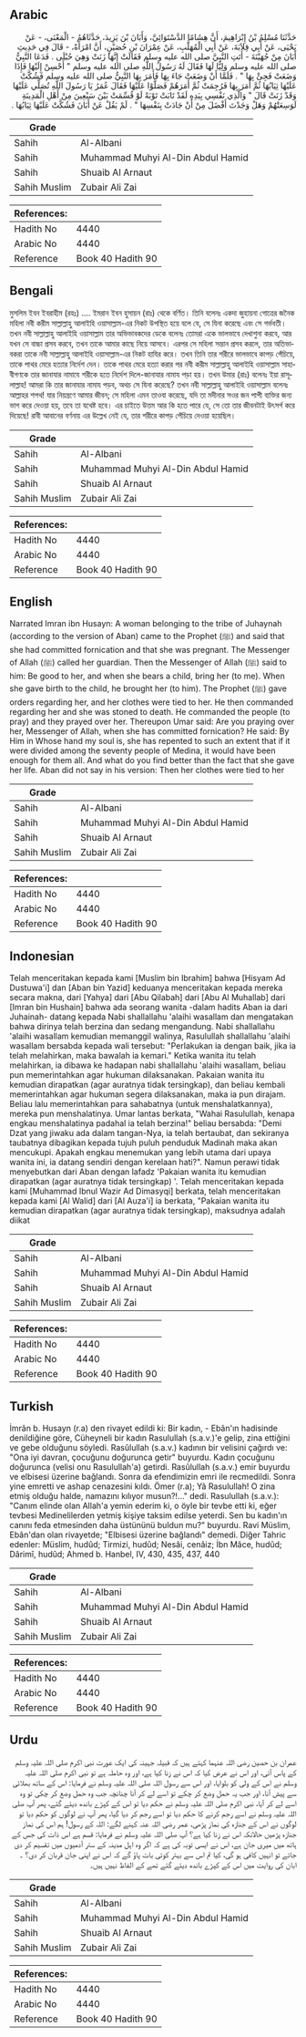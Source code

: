 ## Arabic


<div dir="rtl" lang="ar" style={{fontSize:'larger',backgroundColor:'#f8f9fa',padding:20}}>
حَدَّثَنَا مُسْلِمُ بْنُ إِبْرَاهِيمَ، أَنَّ هِشَامًا الدَّسْتَوَائِيَّ، وَأَبَانَ بْنَ يَزِيدَ، حَدَّثَاهُمُ - الْمَعْنَى، - عَنْ يَحْيَى، عَنْ أَبِي قِلاَبَةَ، عَنْ أَبِي الْمُهَلَّبِ، عَنْ عِمْرَانَ بْنِ حُصَيْنٍ، أَنَّ امْرَأَةً، - قَالَ فِي حَدِيثِ أَبَانَ مِنْ جُهَيْنَةَ - أَتَتِ النَّبِيَّ صلى الله عليه وسلم فَقَالَتْ إِنَّهَا زَنَتْ وَهِيَ حُبْلَى ‏.‏ فَدَعَا النَّبِيُّ صلى الله عليه وسلم وَلِيًّا لَهَا فَقَالَ لَهُ رَسُولُ اللَّهِ صلى الله عليه وسلم ‏"‏ أَحْسِنْ إِلَيْهَا فَإِذَا وَضَعَتْ فَجِئْ بِهَا ‏"‏ ‏.‏ فَلَمَّا أَنْ وَضَعَتْ جَاءَ بِهَا فَأَمَرَ بِهَا النَّبِيُّ صلى الله عليه وسلم فَشُكَّتْ عَلَيْهَا ثِيَابُهَا ثُمَّ أَمَرَ بِهَا فَرُجِمَتْ ثُمَّ أَمَرَهُمْ فَصَلَّوْا عَلَيْهَا فَقَالَ عُمَرُ يَا رَسُولَ اللَّهِ تُصَلِّي عَلَيْهَا وَقَدْ زَنَتْ قَالَ ‏"‏ وَالَّذِي نَفْسِي بِيَدِهِ لَقَدْ تَابَتْ تَوْبَةً لَوْ قُسِّمَتْ بَيْنَ سَبْعِينَ مِنْ أَهْلِ الْمَدِينَةِ لَوَسِعَتْهُمْ وَهَلْ وَجَدْتَ أَفْضَلَ مِنْ أَنْ جَادَتْ بِنَفْسِهَا ‏"‏ ‏.‏ لَمْ يَقُلْ عَنْ أَبَانَ فَشُكَّتْ عَلَيْهَا ثِيَابُهَا ‏.‏
</div>
<div style={{backgroundColor:'#f8f9fa',padding:20, marginBottom: 10}}><table> <thead> <tr> <th>Grade</th> <th></th> </tr> </thead> <tbody> <tr><td>Sahih</td><td>Al-Albani</td></tr><tr><td>Sahih</td><td>Muhammad Muhyi Al-Din Abdul Hamid</td></tr><tr><td>Sahih</td><td>Shuaib Al Arnaut</td></tr><tr><td>Sahih Muslim</td><td>Zubair Ali Zai</td></tr></tbody></table><table> <thead> <tr> <th>References:</th> <th></th> </tr> </thead> <tbody><tr><td>Hadith No</td><td>4440</td></tr><tr><td>Arabic No</td><td>4440</td></tr><tr><td>Reference</td><td>Book 40 Hadith 90</td></tr></tbody></table></div>

## Bengali


<div dir="ltr" lang="bn" style={{fontSize:'larger',backgroundColor:'#f8f9fa',padding:20}}>
মুসলিম ইবন ইবরাহীম (রহঃ) .... ইমরান ইবন হুসায়ন (রাঃ) থেকে বর্ণিত। তিনি বলেনঃ একদা জুহায়না গোত্রের জনৈক মহিলা নবী করীম সাল্লাল্লাহু আলাইহি ওয়াসাল্লাম-এর নিকট উপস্থিত হয়ে বলে যে, সে যিনা করেছে এবং সে গর্ভবতী। তখন নবী সাল্লাল্লাহু আলাইহি ওয়াসাল্লাম তার অভিভাবকদের ডেকে বলেনঃ তোমরা একে ভালভাবে দেখাশুনা করবে, আর যখন সে বাচ্চা প্রসব করবে, তখন তাকে আমার কাছে নিয়ে আসবে। এরপর সে মহিলা সন্তান প্রসব করলে, তার অতিভাবকরা তাকে নবী সাল্লাল্লাহু আলাইহি ওয়াসাল্লাম-এর নিকট হাযির করে। তখন তিনি তার শরীরে ভালভাবে কাপড় পেঁচিয়ে, তাকে পাথর মেরে হত্যার নির্দেশ দেন। তাকে পাথর মেরে হত্যা করার পর নবী করীম সাল্লাল্লাহু আলাইহি ওয়াসাল্লাম সাহাবীগণকে তার জানাযার নামাযে শরীকে হতে নির্দেশ দিলে-জানাযার নামায পড়া হয়। তখন উমার (রাঃ) বলেনঃ ইয়া রাসূলাল্লাহ! আমরা কি তার জানাযার নামায পড়ব, অথচ সে যিনা করেছে? তখন নবী সাল্লাল্লাহু আলাইহি ওয়াসাল্লাম বলেনঃ আল্লাহর শপথ! যার নিয়ন্ত্রণে আমার জীবন; সে মহিলা এমন তাওবা করেছে, যদি তা মদীনার সওর জন পাপী ব্যক্তির জন্য ভাগ করে দেওয়া হয়, তবে তা যথেষ্ট হবে। এর চাইতে উত্তম আর কি হতে পারে যে, সে তো তার জীবনটাই উৎসর্গ করে দিয়েছে! রাবী আবানের বর্ণনায় এর উল্লেখ নেই যে, তার শরীরে কাপড় পেঁচিয়ে দেওয়া হয়েছিল।
</div>
<div style={{backgroundColor:'#f8f9fa',padding:20, marginBottom: 10}}><table> <thead> <tr> <th>Grade</th> <th></th> </tr> </thead> <tbody> <tr><td>Sahih</td><td>Al-Albani</td></tr><tr><td>Sahih</td><td>Muhammad Muhyi Al-Din Abdul Hamid</td></tr><tr><td>Sahih</td><td>Shuaib Al Arnaut</td></tr><tr><td>Sahih Muslim</td><td>Zubair Ali Zai</td></tr></tbody></table><table> <thead> <tr> <th>References:</th> <th></th> </tr> </thead> <tbody><tr><td>Hadith No</td><td>4440</td></tr><tr><td>Arabic No</td><td>4440</td></tr><tr><td>Reference</td><td>Book 40 Hadith 90</td></tr></tbody></table></div>

## English


<div dir="ltr" lang="en" style={{fontSize:'larger',backgroundColor:'#f8f9fa',padding:20}}>
Narrated Imran ibn Husayn: A woman belonging to the tribe of Juhaynah (according to the version of Aban) came to the Prophet (ﷺ) and said that she had committed fornication and that she was pregnant. The Messenger of Allah (ﷺ) called her guardian. Then the Messenger of Allah (ﷺ) said to him: Be good to her, and when she bears a child, bring her (to me). When she gave birth to the child, he brought her (to him). The Prophet (ﷺ) gave orders regarding her, and her clothes were tied to her. He then commanded regarding her and she was stoned to death. He commanded the people (to pray) and they prayed over her. Thereupon Umar said: Are you praying over her, Messenger of Allah, when she has committed fornication? He said: By Him in Whose hand my soul is, she has repented to such an extent that if it were divided among the seventy people of Medina, it would have been enough for them all. And what do you find better than the fact that she gave her life. Aban did not say in his version: Then her clothes were tied to her
</div>
<div style={{backgroundColor:'#f8f9fa',padding:20, marginBottom: 10}}><table> <thead> <tr> <th>Grade</th> <th></th> </tr> </thead> <tbody> <tr><td>Sahih</td><td>Al-Albani</td></tr><tr><td>Sahih</td><td>Muhammad Muhyi Al-Din Abdul Hamid</td></tr><tr><td>Sahih</td><td>Shuaib Al Arnaut</td></tr><tr><td>Sahih Muslim</td><td>Zubair Ali Zai</td></tr></tbody></table><table> <thead> <tr> <th>References:</th> <th></th> </tr> </thead> <tbody><tr><td>Hadith No</td><td>4440</td></tr><tr><td>Arabic No</td><td>4440</td></tr><tr><td>Reference</td><td>Book 40 Hadith 90</td></tr></tbody></table></div>

## Indonesian


<div dir="ltr" lang="id" style={{fontSize:'larger',backgroundColor:'#f8f9fa',padding:20}}>
Telah menceritakan kepada kami [Muslim bin Ibrahim] bahwa [Hisyam Ad Dustuwa'i] dan [Aban bin Yazid] keduanya menceritakan kepada mereka secara makna, dari [Yahya] dari [Abu Qilabah] dari [Abu Al Muhallab] dari [Imran bin Hushain] bahwa ada seorang wanita -dalam hadits Aban ia dari Juhainah- datang kepada Nabi shallallahu 'alaihi wasallam dan mengatakan bahwa dirinya telah berzina dan sedang mengandung. Nabi shallallahu 'alaihi wasallam kemudian memanggil walinya, Rasulullah shallallahu 'alaihi wasallam bersabda kepada wali tersebut: "Perlakukan ia dengan baik, jika ia telah melahirkan, maka bawalah ia kemari." Ketika wanita itu telah melahirkan, ia dibawa ke hadapan nabi shallallahu 'alaihi wasallam, beliau pun memerintahkan agar hukuman dilaksanakan. Pakaian wanita itu kemudian dirapatkan (agar auratnya tidak tersingkap), dan beliau kembali memerintahkan agar hukuman segera dilaksanakan, maka ia pun dirajam. Beliau lalu memerintahkan para sahabatnya (untuk menshalatkannya), mereka pun menshalatinya. Umar lantas berkata, "Wahai Rasulullah, kenapa engkau menshalatinya padahal ia telah berzina!" beliau bersabda: "Demi Dzat yang jiwaku ada dalam tangan-Nya, ia telah bertaubat, dan sekiranya taubatnya dibagikan kepada tujuh puluh penduduk Madinah maka akan mencukupi. Apakah engkau menemukan yang lebih utama dari upaya wanita ini, ia datang sendiri dengan kerelaan hati?". Namun perawi tidak menyebutkan dari Aban dengan lafadz 'Pakaian wanita itu kemudian dirapatkan (agar auratnya tidak tersingkap) '. Telah menceritakan kepada kami [Muhammad Ibnul Wazir Ad Dimasyqi] berkata, telah menceritakan kepada kami [Al Walid] dari [Al Auza'i] ia berkata, "Pakaian wanita itu kemudian dirapatkan (agar auratnya tidak tersingkap), maksudnya adalah diikat
</div>
<div style={{backgroundColor:'#f8f9fa',padding:20, marginBottom: 10}}><table> <thead> <tr> <th>Grade</th> <th></th> </tr> </thead> <tbody> <tr><td>Sahih</td><td>Al-Albani</td></tr><tr><td>Sahih</td><td>Muhammad Muhyi Al-Din Abdul Hamid</td></tr><tr><td>Sahih</td><td>Shuaib Al Arnaut</td></tr><tr><td>Sahih Muslim</td><td>Zubair Ali Zai</td></tr></tbody></table><table> <thead> <tr> <th>References:</th> <th></th> </tr> </thead> <tbody><tr><td>Hadith No</td><td>4440</td></tr><tr><td>Arabic No</td><td>4440</td></tr><tr><td>Reference</td><td>Book 40 Hadith 90</td></tr></tbody></table></div>

## Turkish


<div dir="ltr" lang="tr" style={{fontSize:'larger',backgroundColor:'#f8f9fa',padding:20}}>
İmrân b. Husayn (r.a) den rivayet edildi ki: Bir kadın, - Ebân'ın hadisinde denildiğine göre, Cüheyneli bir kadın Rasulullah (s.a.v.)'e gelip, zina ettiğini ve gebe olduğunu söyledi. Rasûlullah (s.a.v.) kadının bir velisini çağırdı ve: "Ona iyi davran, çocuğunu doğurunca getir" buyurdu. Kadın çocuğunu doğurunca (velisi onu Rasulullah'a) getirdi. Rasûlullah (s.a.v.) emir buyurdu ve elbisesi üzerine bağlandı. Sonra da efendimizin emri ile recmedildi. Sonra yine emretti ve ashap cenazesini kıldı. Ömer (r.a); Yâ Rasulullah! O zina etmiş olduğu halde, namazını kılıyor musun?!..." dedi. Rasulullah (s.a.v.): "Canım elinde olan Allah'a yemin ederim ki, o öyle bir tevbe etti ki, eğer tevbesi Medinelilerden yetmiş kişiye taksim edilse yeterdi. Sen bu kadın'ın canını feda etmesinden daha üstününü buldun mu?" buyurdu. Ravi Müslim, Ebân'dan olan rivayetde; "Elbisesi üzerine bağlandı" demedi. Diğer Tahric edenler: Müslim, hudûd; Tirmizi, hudûd; Nesâi, cenâiz; İbn Mâce, hudûd; Dârimî, hudûd; Ahmed b. Hanbel, IV, 430, 435, 437, 440
</div>
<div style={{backgroundColor:'#f8f9fa',padding:20, marginBottom: 10}}><table> <thead> <tr> <th>Grade</th> <th></th> </tr> </thead> <tbody> <tr><td>Sahih</td><td>Al-Albani</td></tr><tr><td>Sahih</td><td>Muhammad Muhyi Al-Din Abdul Hamid</td></tr><tr><td>Sahih</td><td>Shuaib Al Arnaut</td></tr><tr><td>Sahih Muslim</td><td>Zubair Ali Zai</td></tr></tbody></table><table> <thead> <tr> <th>References:</th> <th></th> </tr> </thead> <tbody><tr><td>Hadith No</td><td>4440</td></tr><tr><td>Arabic No</td><td>4440</td></tr><tr><td>Reference</td><td>Book 40 Hadith 90</td></tr></tbody></table></div>

## Urdu


<div dir="rtl" lang="ur" style={{fontSize:'larger',backgroundColor:'#f8f9fa',padding:20}}>
عمران بن حصین رضی اللہ عنہما کہتے ہیں کہ قبیلہ جہینہ کی ایک عورت نبی اکرم صلی اللہ علیہ وسلم کے پاس آئی، اور اس نے عرض کیا کہ اس نے زنا کیا ہے، اور وہ حاملہ ہے تو نبی اکرم صلی اللہ علیہ وسلم نے اس کے ولی کو بلوایا، اور اس سے رسول اللہ صلی اللہ علیہ وسلم نے فرمایا: اس کے ساتھ بھلائی سے پیش آنا، اور جب یہ حمل وضع کر چکے تو اسے لے کر آنا چنانچہ جب وہ حمل وضع کر چکی تو وہ اسے لے کر آیا، نبی اکرم صلی اللہ علیہ وسلم نے حکم دیا تو اس کے کپڑے باندھ دیئے گئے، پھر آپ صلی اللہ علیہ وسلم نے اسے رجم کرنے کا حکم دیا تو اسے رجم کر دیا گیا، پھر آپ نے لوگوں کو حکم دیا تو لوگوں نے اس کے جنازہ کی نماز پڑھی، عمر رضی اللہ عنہ کہنے لگے: اللہ کے رسول! ہم اس کی نماز جنازہ پڑھیں حالانکہ اس نے زنا کیا ہے؟ آپ صلی اللہ علیہ وسلم نے فرمایا: قسم ہے اس ذات کی جس کے ہاتھ میں میری جان ہے، اس نے ایسی توبہ کی ہے کہ اگر وہ اہل مدینہ کے ستر آدمیوں میں تقسیم کر دی جائے تو انہیں کافی ہو گی، کیا تم اس سے بہتر کوئی بات پاؤ گے کہ اس نے اپنی جان قربان کر دی؟ ۔ ابان کی روایت میں اس کے کپڑے باندھ دیئے گئے تھے کے الفاظ نہیں ہیں۔
</div>
<div style={{backgroundColor:'#f8f9fa',padding:20, marginBottom: 10}}><table> <thead> <tr> <th>Grade</th> <th></th> </tr> </thead> <tbody> <tr><td>Sahih</td><td>Al-Albani</td></tr><tr><td>Sahih</td><td>Muhammad Muhyi Al-Din Abdul Hamid</td></tr><tr><td>Sahih</td><td>Shuaib Al Arnaut</td></tr><tr><td>Sahih Muslim</td><td>Zubair Ali Zai</td></tr></tbody></table><table> <thead> <tr> <th>References:</th> <th></th> </tr> </thead> <tbody><tr><td>Hadith No</td><td>4440</td></tr><tr><td>Arabic No</td><td>4440</td></tr><tr><td>Reference</td><td>Book 40 Hadith 90</td></tr></tbody></table></div>